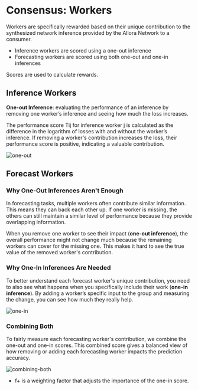 # Consensus: Workers

Workers are specifically rewarded based on their unique contribution to the synthesized network inference provided by the Allora Network to a consumer.

- Inference workers are scored using a one-out inference
- Forecasting workers are scored using both one-out and one-in inferences

Scores are used to calculate rewards.

## Inference Workers

**One-out Inference**: evaluating the performance of an inference by removing one worker’s inference and seeing how much the loss increases.

The performance score Tij for inference worker j is calculated as the difference in the logarithm of losses with and without the worker’s inference. If removing a worker's contribution increases the loss, their performance score is positive, indicating a valuable contribution. 

![one-out](/one-out-equation.png)

## Forecast Workers

### Why One-Out Inferences Aren't Enough

In forecasting tasks, multiple workers often contribute similar information. This means they can back each other up. If one worker is missing, the others can still maintain a similar level of performance because they provide overlapping information.

When you remove one worker to see their impact (**one-out inference**), the overall performance might not change much because the remaining workers can cover for the missing one. This makes it hard to see the true value of the removed worker's contribution.

### Why One-In Inferences Are Needed
To better understand each forecast worker's unique contribution, you need to also see what happens when you specifically include their work (**one-in inference**).
By adding a worker’s specific input to the group and measuring the change, you can see how much they really help.

![one-in](/one-in-equation.png)

### Combining Both

To fairly measure each forecasting worker's contribution, we combine the one-out and one-in scores.
This combined score gives a balanced view of how removing or adding each forecasting worker impacts the prediction accuracy.

![combining-both](/combining-both.png)

- f+ is a weighting factor that adjusts the importance of the one-in score.


